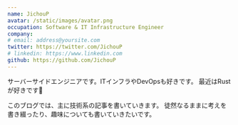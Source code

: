 ```yaml
---
name: JichouP
avatar: /static/images/avatar.png
occupation: Software & IT Infrastructure Engineer
company:
# email: address@yoursite.com
twitter: https://twitter.com/JichouP
# linkedin: https://www.linkedin.com
github: https://github.com/JichouP
---
```


サーバーサイドエンジニアです。ITインフラやDevOpsも好きです。
最近はRustが好きです🦀

このブログでは、主に技術系の記事を書いていきます。
徒然なるままに考えを書き綴ったり、趣味についても書いていきたいです。

